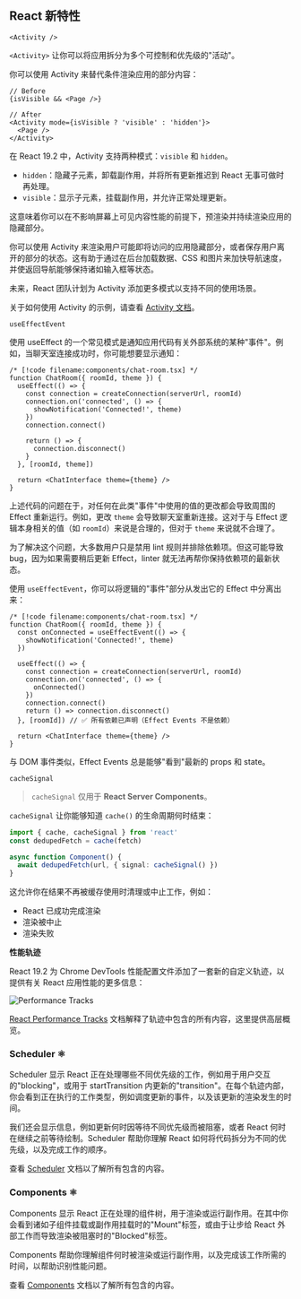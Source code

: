 
## React 新特性

`<Activity />`

`<Activity>` 让你可以将应用拆分为多个可控制和优先级的"活动"。

你可以使用 Activity 来替代条件渲染应用的部分内容：

```tsx
// Before
{isVisible && <Page />}

// After
<Activity mode={isVisible ? 'visible' : 'hidden'}>
  <Page />
</Activity>
```

在 React 19.2 中，Activity 支持两种模式：`visible` 和 `hidden`。

- `hidden`：隐藏子元素，卸载副作用，并将所有更新推迟到 React 无事可做时再处理。
- `visible`：显示子元素，挂载副作用，并允许正常处理更新。

这意味着你可以在不影响屏幕上可见内容性能的前提下，预渲染并持续渲染应用的隐藏部分。

你可以使用 Activity 来渲染用户可能即将访问的应用隐藏部分，或者保存用户离开的部分的状态。这有助于通过在后台加载数据、CSS 和图片来加快导航速度，并使返回导航能够保持诸如输入框等状态。

未来，React 团队计划为 Activity 添加更多模式以支持不同的使用场景。

关于如何使用 Activity 的示例，请查看 [Activity 文档](https://react.dev/reference/react/Activity)。

`useEffectEvent`

使用 useEffect 的一个常见模式是通知应用代码有关外部系统的某种"事件"。例如，当聊天室连接成功时，你可能想要显示通知：

```tsx
/* [!code filename:components/chat-room.tsx] */
function ChatRoom({ roomId, theme }) {
  useEffect(() => {
    const connection = createConnection(serverUrl, roomId)
    connection.on('connected', () => {
      showNotification('Connected!', theme)
    })
    connection.connect()

    return () => {
      connection.disconnect()
    }
  }, [roomId, theme])

  return <ChatInterface theme={theme} />
}
```

上述代码的问题在于，对任何在此类"事件"中使用的值的更改都会导致周围的 Effect 重新运行。例如，更改 `theme` 会导致聊天室重新连接。这对于与 Effect 逻辑本身相关的值（如 `roomId`）来说是合理的，但对于 `theme` 来说就不合理了。

为了解决这个问题，大多数用户只是禁用 lint 规则并排除依赖项。但这可能导致 bug，因为如果需要稍后更新 Effect，linter 就无法再帮你保持依赖项的最新状态。

使用 `useEffectEvent`，你可以将逻辑的"事件"部分从发出它的 Effect 中分离出来：

```tsx
/* [!code filename:components/chat-room.tsx] */
function ChatRoom({ roomId, theme }) {
  const onConnected = useEffectEvent(() => {
    showNotification('Connected!', theme)
  })

  useEffect(() => {
    const connection = createConnection(serverUrl, roomId)
    connection.on('connected', () => {
      onConnected()
    })
    connection.connect()
    return () => connection.disconnect()
  }, [roomId]) // ✅ 所有依赖已声明（Effect Events 不是依赖）

  return <ChatInterface theme={theme} />
}
```

与 DOM 事件类似，Effect Events 总是能够"看到"最新的 props 和 state。

`cacheSignal`

> `cacheSignal` 仅用于 **React Server Components**。

`cacheSignal` 让你能够知道 `cache()` 的生命周期何时结束：

```ts
import { cache, cacheSignal } from 'react'
const dedupedFetch = cache(fetch)

async function Component() {
  await dedupedFetch(url, { signal: cacheSignal() })
}
```

这允许你在结果不再被缓存使用时清理或中止工作，例如：

- React 已成功完成渲染
- 渲染被中止
- 渲染失败

**性能轨迹**

React 19.2 为 Chrome DevTools 性能配置文件添加了一套新的自定义轨迹，以提供有关 React 应用性能的更多信息：

![Performance Tracks](/perf-tracks.png)

[React Performance Tracks](https://react.dev/reference/dev-tools/react-performance-tracks) 文档解释了轨迹中包含的所有内容，这里提供高层概览。

### Scheduler ⚛

Scheduler 显示 React 正在处理哪些不同优先级的工作，例如用于用户交互的"blocking"，或用于 startTransition 内更新的"transition"。在每个轨迹内部，你会看到正在执行的工作类型，例如调度更新的事件，以及该更新的渲染发生的时间。

我们还会显示信息，例如更新何时因等待不同优先级而被阻塞，或者 React 何时在继续之前等待绘制。Scheduler 帮助你理解 React 如何将代码拆分为不同的优先级，以及完成工作的顺序。

查看 [Scheduler](https://react.dev/reference/dev-tools/react-performance-tracks#scheduler) 文档以了解所有包含的内容。

### Components ⚛

Components 显示 React 正在处理的组件树，用于渲染或运行副作用。在其中你会看到诸如子组件挂载或副作用挂载时的"Mount"标签，或由于让步给 React 外部工作而导致渲染被阻塞时的"Blocked"标签。

Components 帮助你理解组件何时被渲染或运行副作用，以及完成该工作所需的时间，以帮助识别性能问题。

查看 [Components](https://react.dev/reference/dev-tools/react-performance-tracks#components) 文档以了解所有包含的内容。
